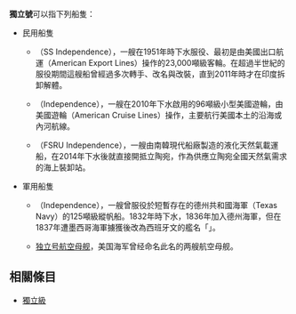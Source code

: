 '''獨立號'''可以指下列船隻：

* 民用船隻
** {{link-en|獨立號遊輪 (1951年)|SS Independence}}（SS Independence），一艘在1951年時下水服役、最初是由美國出口航運（American Export Lines）操作的23,000噸級客輪。在超過半世紀的服役期間這艘船曾經過多次轉手、改名與改裝，直到2011年時才在印度拆卸解體。
** {{link-en|獨立號遊輪 (2010年)|Independence (cruise ship)}}（Independence），一艘在2010年下水啟用的96噸級小型美國遊輪，由美國遊輪（American Cruise Lines）操作，主要航行美國本土的沿海或內河航線。
** {{link-en|獨立號浮體式儲存與再氣化設施|FSRU Independence}}（FSRU Independence），一艘由南韓現代船廠製造的液化天然氣載運船，在2014年下水後就直接開抵立陶宛，作為供應立陶宛全國天然氣需求的海上裝卸站。
* 軍用船隻
** {{link-en|獨立號縱帆船|Texan schooner Independence}}（Independence），一艘曾服役於短暫存在的德州共和國海軍（Texas Navy）的125噸級縱帆船。1832年時下水，1836年加入德州海軍，但在1837年遭墨西哥海軍擄獲後改為西班牙文的艦名「{{lang|es|La Independencia}}」。
**[[独立号航空母舰|独立号航空母舰]]，美国海军曾经命名此名的两艘航空母舰。

==相關條目==
* [[獨立級|獨立級]]

{{disambig|cat=三字消歧義}}